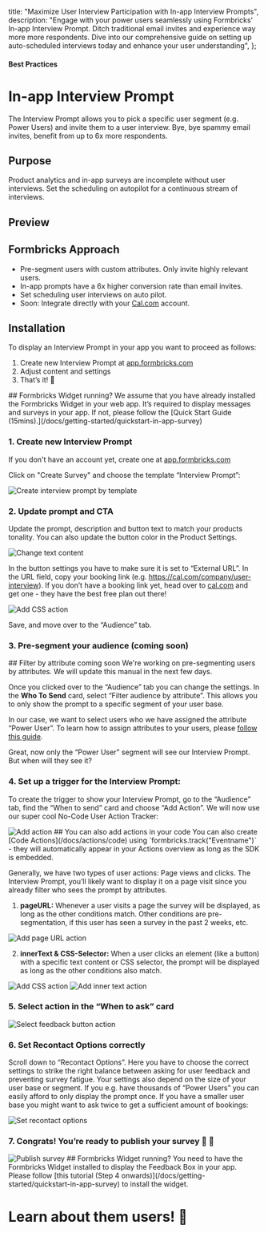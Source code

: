 

  title: "Maximize User Interview Participation with In-app Interview Prompts",
  description:
    "Engage with your power users seamlessly using Formbricks' In-app Interview Prompt. Ditch traditional email invites and experience way more more respondents. Dive into our comprehensive guide on setting up auto-scheduled interviews today and enhance your user understanding",
};

#### Best Practices

# In-app Interview Prompt

The Interview Prompt allows you to pick a specific user segment (e.g. Power Users) and invite them to a user interview. Bye, bye spammy email invites, benefit from up to 6x more respondents.

## Purpose

Product analytics and in-app surveys are incomplete without user interviews. Set the scheduling on autopilot for a continuous stream of interviews.

## Preview

<DemoPreview template="Interview Prompt" />

## Formbricks Approach

- Pre-segment users with custom attributes. Only invite highly relevant users.
- In-app prompts have a 6x higher conversion rate than email invites.
- Set scheduling user interviews on auto pilot.
- Soon: Integrate directly with your [Cal.com](http://Cal.com) account.

## Installation

To display an Interview Prompt in your app you want to proceed as follows:

1. Create new Interview Prompt at [app.formbricks.com](https://app.formbricks.com/)
2. Adjust content and settings
3. That’s it! 🎉

<Note>
  ## Formbricks Widget running? We assume that you have already installed the Formbricks Widget in your web
  app. It’s required to display messages and surveys in your app. If not, please follow the [Quick Start Guide
  (15mins).](/docs/getting-started/quickstart-in-app-survey)
</Note>

### 1. Create new Interview Prompt

If you don't have an account yet, create one at [app.formbricks.com](https://app.formbricks.com/auth/signup)

Click on "Create Survey" and choose the template “Interview Prompt”:

<Image
  src={CreatePrompt}
  alt="Create interview prompt by template"
  quality="100"
  className="max-w-full rounded-lg sm:max-w-3xl"
/>

### 2. Update prompt and CTA

Update the prompt, description and button text to match your products tonality. You can also update the button color in the Product Settings.

<Image
  src={ChangeText}
  alt="Change text content"
  quality="100"
  className="max-w-full rounded-lg sm:max-w-3xl"
/>

In the button settings you have to make sure it is set to “External URL”. In the URL field, copy your booking link (e.g. https://cal.com/company/user-interview). If you don’t have a booking link yet, head over to [cal.com](http://cal.com) and get one - they have the best free plan out there!

<Image
  src={InterviewExample}
  alt="Add CSS action"
  quality="100"
  className="max-w-full rounded-lg sm:max-w-3xl"
/>

Save, and move over to the “Audience” tab.

### 3. Pre-segment your audience (coming soon)

<Note>
  ## Filter by attribute coming soon We're working on pre-segmenting users by attributes. We will update this
  manual in the next few days.
</Note>

Once you clicked over to the “Audience” tab you can change the settings. In the **Who To Send** card, select “Filter audience by attribute”. This allows you to only show the prompt to a specific segment of your user base.

In our case, we want to select users who we have assigned the attribute “Power User”. To learn how to assign attributes to your users, please [follow this guide](/docs/attributes/why).

Great, now only the “Power User” segment will see our Interview Prompt. But when will they see it?

### 4. Set up a trigger for the Interview Prompt:

To create the trigger to show your Interview Prompt, go to the “Audience” tab, find the “When to send” card and choose “Add Action”. We will now use our super cool No-Code User Action Tracker:

<Image src={AddAction} alt="Add action" quality="100" className="max-w-full rounded-lg sm:max-w-3xl" />

<Note>
  ## You can also add actions in your code You can also create [Code Actions](/docs/actions/code) using
  `formbricks.track("Eventname")` - they will automatically appear in your Actions overview as long as the SDK
  is embedded.
</Note>

Generally, we have two types of user actions: Page views and clicks. The Interview Prompt, you’ll likely want to display it on a page visit since you already filter who sees the prompt by attributes.

1. **pageURL:** Whenever a user visits a page the survey will be displayed, as long as the other conditions match. Other conditions are pre-segmentation, if this user has seen a survey in the past 2 weeks, etc.

<Image
  src={ActionPageurl}
  alt="Add page URL action"
  quality="100"
  className="max-w-full rounded-lg sm:max-w-3xl"
/>

2. **innerText & CSS-Selector:** When a user clicks an element (like a button) with a specific text content or CSS selector, the prompt will be displayed as long as the other conditions also match.

<div className="flex max-w-full flex-col sm:max-w-3xl lg:gap-1">
  <Image src={ActionCSS} alt="Add CSS action" quality="100" className="max-w-full rounded-lg sm:max-w-3xl" />
  <Image
    src={ActionInner}
    alt="Add inner text action"
    quality="100"
    className="max-w-full rounded-lg sm:max-w-3xl"
  />
</div>

### 5. Select action in the “When to ask” card

<Image
  src={SelectAction}
  alt="Select feedback button action"
  quality="100"
  className="max-w-full rounded-lg sm:max-w-3xl"
/>

### 6. Set Recontact Options correctly

Scroll down to “Recontact Options”. Here you have to choose the correct settings to strike the right balance between asking for user feedback and preventing survey fatigue. Your settings also depend on the size of your user base or segment. If you e.g. have thousands of “Power Users” you can easily afford to only display the prompt once. If you have a smaller user base you might want to ask twice to get a sufficient amount of bookings:

<Image
  src={RecontactOptions}
  alt="Set recontact options"
  quality="100"
  className="max-w-full rounded-lg sm:max-w-3xl"
/>

### 7. Congrats! You’re ready to publish your survey 💃 🤸

<Image src={Publish} alt="Publish survey" quality="100" className="max-w-full rounded-lg sm:max-w-3xl" />

<Note>
  ## Formbricks Widget running? You need to have the Formbricks Widget installed to display the Feedback Box
  in your app. Please follow [this tutorial (Step 4 onwards)](/docs/getting-started/quickstart-in-app-survey)
  to install the widget.
</Note>

###

# Learn about them users! 🎉
